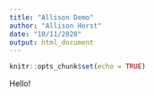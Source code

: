 ```yaml
---
title: "Allison Demo"
author: "Allison Horst"
date: "10/11/2020"
output: html_document
---
```


```r
knitr::opts_chunk$set(echo = TRUE)
```

Hello! 
